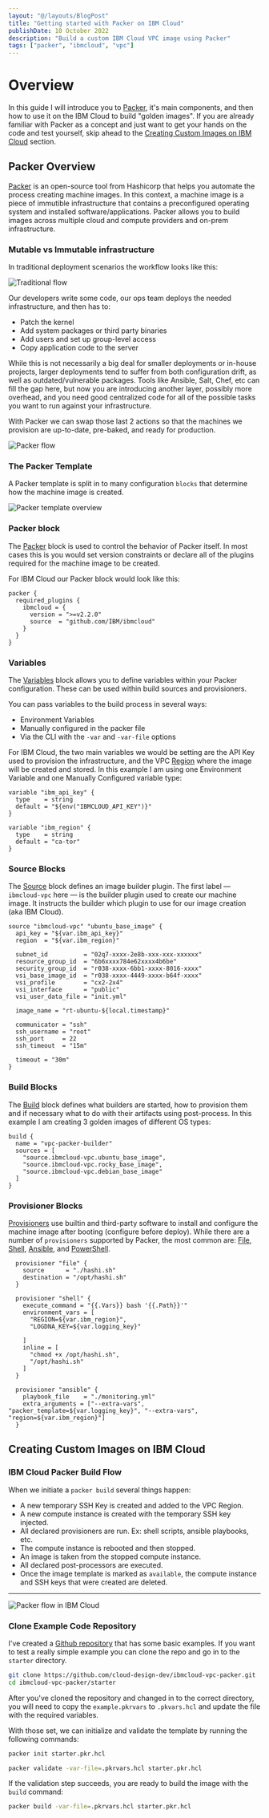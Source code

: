 ```yaml
---
layout: "@/layouts/BlogPost"
title: "Getting started with Packer on IBM Cloud"
publishDate: 10 October 2022
description: "Build a custom IBM Cloud VPC image using Packer"
tags: ["packer", "ibmcloud", "vpc"]
---
```


# Overview 

In this guide I will introduce you to [Packer](https://www.packer.io), it's main components, and then how to use it on the IBM Cloud to build "golden images". If you are already familiar with Packer as a concept and just want to get your hands on the code and test yourself, skip ahead to the [Creating Custom Images on IBM Cloud](#creating-custom-images-on-ibm-cloud) section.

## Packer Overview

[Packer](https://www.packer.io) is an open-source tool from Hashicorp that helps you automate the process creating machine images. In this context, a machine image is a piece of immutible infrastructure that contains a preconfigured operating system and installed software/applications. Packer allows you to build images across multiple cloud and compute providers and on-prem infrastructure.

### Mutable vs Immutable infrastructure

In traditional deployment scenarios the workflow looks like this:

![Traditional flow](https://dsc.cloud/quickshare/traditional-flow.png)

Our developers write some code, our ops team deploys the needed infrastructure, and then has to:

- Patch the kernel
- Add system packages or third party binaries
- Add users and set up group-level access
- Copy application code to the server

While this is not necessarily a big deal for smaller deployments or in-house projects, larger deployments tend to suffer from both configuration drift, as well as outdated/vulnerable packages. Tools like Ansible, Salt, Chef, etc can fill the gap here, but now you are introducing another layer, possibly more overhead, and you need good centralized code for all of the possible tasks you want to run against your infrastructure.

With Packer we can swap those last 2 actions so that the machines we provision are up-to-date, pre-baked, and ready for production.  

![Packer flow](https://dsc.cloud/quickshare/packer-flow.png)

### The Packer Template

A Packer template is split in to many configuration `blocks` that determine how the machine image is created.

![Packer template overview](https://dsc.cloud/quickshare/packer-config.png)

### Packer block

The [Packer](https://www.packer.io/docs/templates/hcl_templates/blocks/packer) block is used to control the behavior of Packer itself. In most cases this is you would set version constraints or declare all of the plugins required for the machine image to be created. 

For IBM Cloud our Packer block would look like this:

```hcl
packer {
  required_plugins {
    ibmcloud = {
      version = ">=v2.2.0"
      source  = "github.com/IBM/ibmcloud"
    }
  }
}
```

### Variables

The [Variables](https://www.packer.io/docs/templates/hcl_templates/blocks/variable) block allows you to define variables within your Packer configuration. These can be used within build sources and provisioners.

You can pass variables to the build process in several ways:

- Environment Variables
- Manually configured in the packer file
- Via the CLI with the `-var` and `-var-file` options

For IBM Cloud, the two main variables we would be setting are the API Key used to provision the infrastructure, and the VPC [Region]() where the image will be created and stored. In this example I am using one Environment Variable and one Manually Configured variable type:

```hcl
variable "ibm_api_key" {
  type    = string
  default = "${env("IBMCLOUD_API_KEY")}"
}

variable "ibm_region" {
  type    = string
  default = "ca-tor"
}
```

### Source Blocks

The [Source](https://www.packer.io/docs/templates/hcl_templates/blocks/source) block defines an image builder plugin. The first label — `ibmcloud-vpc` here — is the builder plugin used to create our machine image. It instructs the builder which plugin to use for our image creation (aka IBM Cloud).

```hcl
source "ibmcloud-vpc" "ubuntu_base_image" {
  api_key = "${var.ibm_api_key}"
  region  = "${var.ibm_region}"

  subnet_id          = "02q7-xxxx-2e8b-xxx-xxx-xxxxxx"
  resource_group_id  = "6b6xxxx784e62xxxx4b6be"
  security_group_id  = "r038-xxxx-6bb1-xxxx-8016-xxxx"
  vsi_base_image_id  = "r038-xxxx-4449-xxxx-b64f-xxxx"
  vsi_profile        = "cx2-2x4"
  vsi_interface      = "public"
  vsi_user_data_file = "init.yml"

  image_name = "rt-ubuntu-${local.timestamp}"

  communicator = "ssh"
  ssh_username = "root"
  ssh_port     = 22
  ssh_timeout  = "15m"

  timeout = "30m"
}
```

### Build Blocks

The [Build](https://www.packer.io/docs/templates/hcl_templates/blocks/build) block defines what builders are started, how to provision them and if necessary what to do with their artifacts using post-process. In this example I am creating 3 golden images of different OS types:

```hcl
build {
  name = "vpc-packer-builder"
  sources = [
    "source.ibmcloud-vpc.ubuntu_base_image",
    "source.ibmcloud-vpc.rocky_base_image",
    "source.ibmcloud-vpc.debian_base_image"
  ]
}
```

### Provisioner Blocks

[Provisioners](https://www.packer.io/docs/templates/hcl_templates/blocks/build/provisioner) use builtin and third-party software to install and configure the machine image after booting (configure before deploy). While there are a number of `provisioners` supported by Packer, the most common are: [File](https://www.packer.io/docs/provisioners/file), [Shell](https://www.packer.io/docs/provisioners/shell), [Ansible](https://www.packer.io/plugins/provisioners/ansible/ansible), and [PowerShell](https://www.packer.io/docs/provisioners/powershell).

```hcl
  provisioner "file" {
    source      = "./hashi.sh"
    destination = "/opt/hashi.sh"
  }

  provisioner "shell" {
    execute_command = "{{.Vars}} bash '{{.Path}}'"
    environment_vars = [
      "REGION=${var.ibm_region}",
      "LOGDNA_KEY=${var.logging_key}"

    ]
    inline = [
      "chmod +x /opt/hashi.sh",
      "/opt/hashi.sh"
    ]
  }

  provisioner "ansible" {
    playbook_file    = "./monitoring.yml"
    extra_arguments = ["--extra-vars", "packer_template=${var.logging_key}", "--extra-vars", "region=${var.ibm_region}"]
  }
```
## Creating Custom Images on IBM Cloud

### IBM Cloud Packer Build Flow

When we initiate a `packer build` several things happen:

- A new temporary SSH Key is created and added to the VPC Region.
- A new compute instance is created with the temporary SSH key injected.
- All declared provisioners are run. Ex: shell scripts, ansible playbooks, etc.
- The compute instance is rebooted and then stopped.
- An image is taken from the stopped compute instance.
- All declared post-processors are executed.
- Once the image template is marked as `available`, the compute instance and SSH keys that were created are deleted.

---

![Packer flow in IBM Cloud](https://dsc.cloud/quickshare/ibm-packer-flow.png)

### Clone Example Code Repository

I've created a [Github repository](https://github.com/cloud-design-dev/ibmcloud-vpc-packer) that has some basic examples. If you want to test a really simple example you can clone the repo and go in to the `starter` directory.

```sh
git clone https://github.com/cloud-design-dev/ibmcloud-vpc-packer.git
cd ibmcloud-vpc-packer/starter
```

After you've cloned the repository and changed in to the correct directory, you will need to copy the `example.pkrvars` to `.pkvars.hcl` and update the file with the required variables.

With those set, we can initialize and validate the template by running the following commands:

```sh
packer init starter.pkr.hcl

packer validate -var-file=.pkrvars.hcl starter.pkr.hcl
```

If the validation step succeeds, you are ready to build the image with the `build` command:

```sh
packer build -var-file=.pkrvars.hcl starter.pkr.hcl
```
